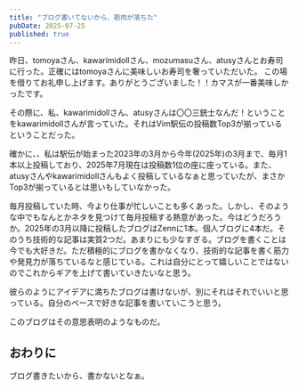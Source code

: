 ```yaml
---
title: "ブログ書いてないから、筋肉が落ちた"
pubDate: 2025-07-25
published: true
---
```



昨日、tomoyaさん、kawarimidollさん、mozumasuさん、atusyさんとお寿司に行った。正確にはtomoyaさんに美味しいお寿司を奢っていただいた。
この場を借りてお礼申し上げます。ありがとうございました！！カマスが一番美味しかったです。

その際に、私、kawarimidollさん、atusyさんは〇〇三銃士なんだ！ということをkawarimidollさんが言っていた。それはVim駅伝の投稿数Top3が揃っているということだった。

確かに、、私は駅伝が始まった2023年の3月から今年(2025年)の3月まで、毎月1本以上投稿しており、2025年7月現在は投稿数1位の座に座っている。また、atusyさんやkawarimidollさんもよく投稿しているなぁと思っていたが、まさかTop3が揃っているとは思いもしていなかった。

毎月投稿していた時、今より仕事が忙しいことも多くあった。しかし、そのような中でもなんとかネタを見つけて毎月投稿する熱意があった。今はどうだろうか。2025年の3月以降に投稿したブログはZennに1本。個人ブログに4本だ。そのうち技術的な記事は実質2つだ。あまりにも少なすぎる。ブログを書くことは今でも大好きだ。ただ積極的にブログを書かなくなり、技術的な記事を書く筋力や発見力が落ちているなと感じている。これは自分にとって嬉しいことではないのでこれからギアを上げて書いていきたいなと思う。

彼らのようにアイデアに満ちたブログは書けないが、別にそれはそれでいいと思っている。自分のペースで好きな記事を書いていこうと思う。

このブログはその意思表明のようなものだ。


## おわりに

ブログ書きたいから、書かないとなぁ。
